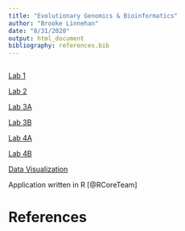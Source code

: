 ```yaml
---
title: "Evolutionary Genomics & Bioinformatics"
author: "Brooke Linnehan"
date: "8/31/2020"
output: html_document
bibliography: references.bib
---
```


```r

```

[Lab 1](Lab1revised_bal.html)

[Lab 2](lab2_bal.html)

[Lab 3A](Lab3A.html)

[Lab 3B](Lab3B.html)

[Lab 4A](Lab4A.html)

[Lab 4B](Lab4B.html)

[Data Visualization](DataVisualization.html)


Application written in R [@RCoreTeam] 

# References